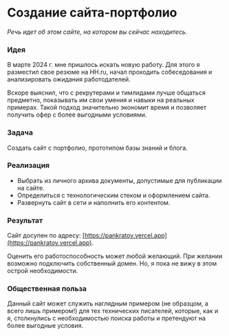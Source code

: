 
# Создание сайта-портфолио

*Речь идет об этом сайте, на котором вы сейчас находитесь.*

<Steps>

### Идея

В марте 2024 г. мне пришлось искать новую работу. Для этого я разместил свое резюме на HH.ru, начал проходить собеседования и анализировать ожидания работодателей. 

Вскоре выяснил, что с рекрутерами и тимлидами лучше общаться предметно, показывать им свои умения и навыки на реальных примерах. Такой подход значительно экономит время и позволяет получить офер с более выгодными условиями.

### Задача

Создать сайт с портфолио, прототипом базы знаний и блога. 

### Реализация

- Выбрать из личного архива документы, допустимые для публикации на сайте.
- Определиться с технологическим стеком и оформлением сайта.
- Развернуть сайт в сети и наполнить его контентом.

### Результат

Сайт досупен по адресу: [https://pankratov.vercel.app](https://pankratov.vercel.app). 

Оценить его работоспособность может любой желающий. При желании возможно подключить собственный домен. Но, я пока не вижу в этом острой необходимости.

### Общественная польза

Данный сайт может служить наглядным примером (не образцом, а всего лишь примером!) для тех технических писателей, которые, как и я, столкнулись с необходимостью поиска работы и претендуют на более выгодные условия.

</Steps>